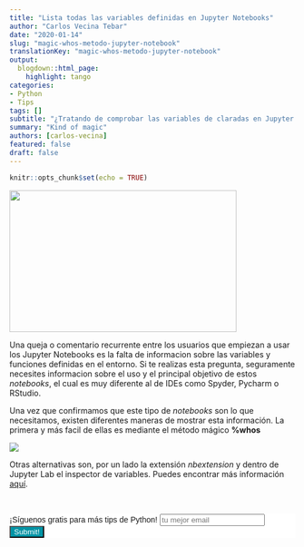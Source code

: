 ```yaml
---
title: "Lista todas las variables definidas en Jupyter Notebooks"
author: "Carlos Vecina Tebar"
date: "2020-01-14"
slug: "magic-whos-metodo-jupyter-notebook"
translationKey: "magic-whos-metodo-jupyter-notebook"
output:
  blogdown::html_page:
    highlight: tango
categories:
- Python
- Tips
tags: []
subtitle: "¿Tratando de comprobar las variables de claradas en Jupyter Notebooks? ¡Te enseñamos como! It's a kind of magic"
summary: "Kind of magic"
authors: [carlos-vecina]
featured: false
draft: false
---
```


```r
knitr::opts_chunk$set(echo = TRUE)
```

<img src="./featured.png" height="250px" width="400px" />

Una queja o comentario recurrente entre los usuarios que empiezan a usar los Jupyter Notebooks es la falta de informacion sobre las variables y funciones definidas en el entorno. Si te realizas esta pregunta, seguramente necesites informacion sobre el uso y el principal objetivo de estos *notebooks*, el cual es muy diferente al de IDEs como Spyder, Pycharm o RStudio.

Una vez que confirmamos que este tipo de *notebooks* son lo que necesitamos, existen diferentes maneras de mostrar esta información. La primera y más facil de ellas es mediante el método mágico **%whos**

![](./jupyter_magic_who.png)

Otras alternativas son, por un lado la extensión *nbextension* y dentro de Jupyter Lab el inspector de variables. Puedes encontrar más información  [aquí](https://stackoverflow.com/questions/37718907/variable-explorer-in-jupyter-notebook).

<br>

```{=html}
<!-- Begin Mailchimp Signup Form -->
<link href="//cdn-images.mailchimp.com/embedcode/horizontal-slim-10_7.css" rel="stylesheet" type="text/css">
<link rel="stylesheet" type="text/css" href="https://csshake.surge.sh/csshake.min.css">
<style type="text/css">
	#mc_embed_signup{background:#fff; clear:left; font:14px Helvetica,Arial,sans-serif; width:100%;}
	 #mc_embed_signup .button {
  background-color: #0294A5; /* Green */
  color: white;
  transition-duration: 0.4s;
}
#mc_embed_signup .button:hover {
  background-color: #379392 !important; 
}

</style>
<div id="mc_embed_signup">
<form action="https://typethepipe.us4.list-manage.com/subscribe/post?u=91551f7ed29389a0de4f47665&amp;id=d95c503a48" method="post" id="mc-embedded-subscribe-form" name="mc-embedded-subscribe-form" class="validate" target="_blank" novalidate>
 <div id="mc_embed_signup_scroll">
	<label for="mce-EMAIL"> ¡Síguenos gratis para más tips de Python!</label>
	<input type="email" value="" name="EMAIL" class="email" id="mce-EMAIL" placeholder="tu mejor email" required>
    <!-- real people should not fill this in and expect good things - do not remove this or risk form bot signups-->
    <div style="position: absolute; left: -5000px;" aria-hidden="true"><input type="text" name="b_91551f7ed29389a0de4f47665_d95c503a48" tabindex="-1" value=""></div>
    <div class="clear"><input type="submit" value="Submit!" name="subscribe" id="mc-embedded-subscribe" class="button"></div>
    </div>
</form>
</div>

<!--End mc_embed_signup-->
```